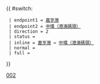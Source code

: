 {{ #switch: {{{format|}}}
  | endpoint1 = [[西灣河（嘉亨灣）公共運輸交匯處|嘉亨灣]]
  | endpoint2 = [[中環（港澳碼頭）巴士總站|中環（港澳碼頭）]]
  | direction = 2
  | status =
  | inline = [[西灣河（嘉亨灣）公共運輸交匯處|嘉亨灣]] ↔ [[中環（港澳碼頭）巴士總站|中環（港澳碼頭）]]
  | normal =
  | full =
}}<noinclude>[[Category:新巴路線模板|002]]</noinclude>
